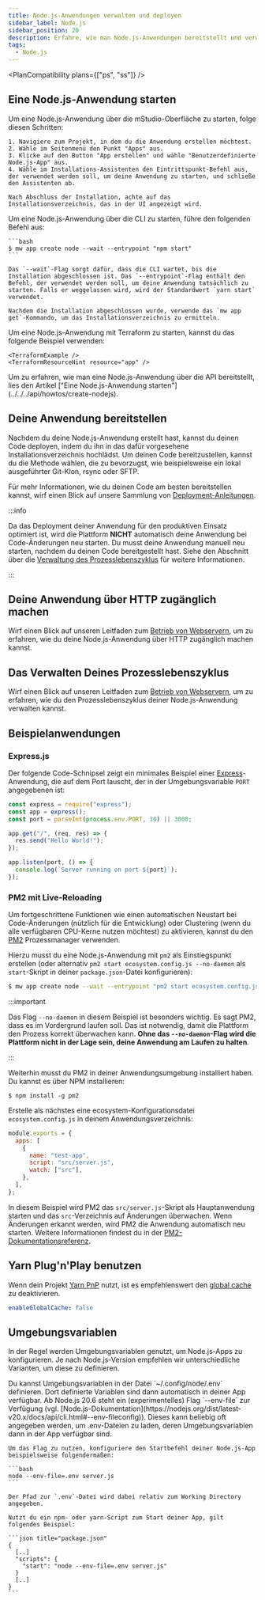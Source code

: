 ```yaml
---
title: Node.js-Anwendungen verwalten und deployen
sidebar_label: Node.js
sidebar_position: 20
description: Erfahre, wie man Node.js-Anwendungen bereitstellt und verwaltet.
tags:
  - Node.js
---
```



<PlanCompatibility plans={["ps", "ss"]} />

## Eine Node.js-Anwendung starten

<Tabs groupId="access-mode">
  <TabItem value="gui" label="mStudio UI">
    Um eine Node.js-Anwendung über die mStudio-Oberfläche zu starten, folge diesen Schritten:

    1. Navigiere zum Projekt, in dem du die Anwendung erstellen möchtest.
    2. Wähle im Seitenmenü den Punkt "Apps" aus.
    3. Klicke auf den Button "App erstellen" und wähle "Benutzerdefinierte Node.js-App" aus.
    4. Wähle im Installations-Assistenten den Eintrittspunkt-Befehl aus, der verwendet werden soll, um deine Anwendung zu starten, und schließe den Assistenten ab.

    Nach Abschluss der Installation, achte auf das Installationsverzeichnis, das in der UI angezeigt wird.

  </TabItem>
  <TabItem value="cli" label="CLI">
    Um eine Node.js-Anwendung über die CLI zu starten, führe den folgenden Befehl aus:

    ```bash
    $ mw app create node --wait --entrypoint "npm start"
    ```

    Das `--wait`-Flag sorgt dafür, dass die CLI wartet, bis die Installation abgeschlossen ist. Das `--entrypoint`-Flag enthält den Befehl, der verwendet werden soll, um deine Anwendung tatsächlich zu starten. Falls er weggelassen wird, wird der Standardwert `yarn start` verwendet.

    Nachdem die Installation abgeschlossen wurde, verwende das `mw app get`-Kommando, um das Installationsverzeichnis zu ermitteln.

  </TabItem>
  <TabItem value="terraform" label="Terraform">
    Um eine Node.js-Anwendung mit Terraform zu starten, kannst du das folgende Beispiel verwenden:

    <TerraformExample />
    <TerraformResourceHint resource="app" />

  </TabItem>
  <TabItem value="api" label="API">
    Um zu erfahren, wie man eine Node.js-Anwendung über die API bereitstellt, lies den Artikel ["Eine Node.js-Anwendung starten"](../../../api/howtos/create-nodejs).
  </TabItem>
</Tabs>

## Deine Anwendung bereitstellen

Nachdem du deine Node.js-Anwendung erstellt hast, kannst du deinen Code deployen, indem du ihn in das dafür vorgesehene Installationsverzeichnis hochlädst. Um deinen Code bereitzustellen, kannst du die Methode wählen, die zu bevorzugst, wie beispielsweise ein lokal ausgeführter Git-Klon, rsync oder SFTP.

Für mehr Informationen, wie du deinen Code am besten bereitstellen kannst, wirf einen Blick auf unsere Sammlung von [Deployment-Anleitungen](/docs/v2/category/deployment-guides).

:::info

Da das Deployment deiner Anwendung für den produktiven Einsatz optimiert ist, wird die Plattform **NICHT** automatisch deine Anwendung bei Code-Änderungen neu starten. Du musst deine Anwendung manuell neu starten, nachdem du deinen Code bereitgestellt hast. Siehe den Abschnitt über die [Verwaltung des Prozesslebenszyklus](#verwaltung-des-prozesslebenszyklus) für weitere Informationen.

:::

## Deine Anwendung über HTTP zugänglich machen

Wirf einen Blick auf unseren Leitfaden zum [Betrieb von Webservern](../webservers#deine-anwendung-über-http-zugänglich-machen), um zu erfahren, wie du deine Node.js-Anwendung über HTTP zugänglich machen kannst.

## Das Verwalten Deines Prozesslebenszyklus

Wirf einen Blick auf unseren Leitfaden zum [Betrieb von Webservern](../webservers#das-verwalten-deines-prozesslebenszyklus), um zu erfahren, wie du den Prozesslebenszyklus deiner Node.js-Anwendung verwalten kannst.

## Beispielanwendungen

### Express.js

Der folgende Code-Schnipsel zeigt ein minimales Beispiel einer [Express](https://expressjs.com)-Anwendung, die auf dem Port lauscht, der in der Umgebungsvariable `PORT` angegebenen ist:

```javascript title="app.js"
const express = require("express");
const app = express();
const port = parseInt(process.env.PORT, 10) || 3000;

app.get("/", (req, res) => {
  res.send("Hello World!");
});

app.listen(port, () => {
  console.log(`Server running on port ${port}`);
});
```

### PM2 mit Live-Reloading

Um fortgeschrittene Funktionen wie einen automatischen Neustart bei Code-Änderungen (nützlich für die Entwicklung) oder Clustering (wenn du alle verfügbaren CPU-Kerne nutzen möchtest) zu aktivieren, kannst du den [PM2](https://pm2.keymetrics.io) Prozessmanager verwenden.

Hierzu musst du eine Node.js-Anwendung mit `pm2` als Einstiegspunkt erstellen (oder alternativ `pm2 start ecosystem.config.js --no-daemon` als `start`-Skript in deiner `package.json`-Datei konfigurieren):

```bash
$ mw app create node --wait --entrypoint "pm2 start ecosystem.config.js --no-daemon"
```

:::important

Das Flag `--no-daemon` in diesem Beispiel ist besonders wichtig. Es sagt PM2, dass es im Vordergrund laufen soll. Das ist notwendig, damit die Plattform den Prozess korrekt überwachen kann. **Ohne das `--no-daemon`-Flag wird die Plattform nicht in der Lage sein, deine Anwendung am Laufen zu halten**.

:::

Weiterhin musst du PM2 in deiner Anwendungsumgebung installiert haben. Du kannst es über NPM installieren:

```shellsession title="SSH shell session"
$ npm install -g pm2
```

Erstelle als nächstes eine ecosystem-Konfigurationsdatei `ecosystem.config.js` in deinem Anwendungsverzeichnis:

```javascript title="ecosystem.config.js"
module.exports = {
  apps: [
    {
      name: "test-app",
      script: "src/server.js",
      watch: ["src"],
    },
  ],
};
```

In diesem Beispiel wird PM2 das `src/server.js`-Skript als Hauptanwendung starten und das `src`-Verzeichnis auf Änderungen überwachen. Wenn Änderungen erkannt werden, wird PM2 die Anwendung automatisch neu starten. Weitere Informationen findest du in der [PM2-Dokumentationsreferenz](https://pm2.keymetrics.io/docs/usage/process-management/).

## Yarn Plug'n'Play benutzen

Wenn dein Projekt [Yarn PnP](https://yarnpkg.com/features/pnp) nutzt, ist es empfehlenswert den [global cache](https://yarnpkg.com/configuration/yarnrc#enableGlobalCache) zu deaktivieren.

```yml title=".yarnrc"
enableGlobalCache: false
```

## Umgebungsvariablen

In der Regel werden Umgebungsvariablen genutzt, um Node.js-Apps zu konfigurieren. Je nach Node.js-Version empfehlen wir unterschiedliche Varianten, um diese zu definieren.

<Tabs groupId="environment-variables">
  <TabItem value="below-20-6" label="< Node.js 20.6">
    Du kannst Umgebungsvariablen in der Datei `~/.config/node/.env` definieren. Dort definierte Variablen sind dann automatisch in deiner App verfügbar.

  </TabItem>
  <TabItem value="from-20-6" label=">= Node.js 20.6">
    Ab Node.js 20.6 steht ein (experimentelles) Flag `--env-file` zur Verfügung (vgl. [Node.js-Dokumentation](https://nodejs.org/dist/latest-v20.x/docs/api/cli.html#--env-fileconfig)). Dieses kann beliebig oft angegeben werden, um .env-Dateien zu laden, deren Umgebungsvariablen dann in der App verfügbar sind.

    Um das Flag zu nutzen, konfiguriere den Startbefehl deiner Node.js-App beispielsweise folgendermaßen:

    ```bash
    node --env-file=.env server.js
    ```

    Der Pfad zur `.env`-Datei wird dabei relativ zum Working Directory angegeben.

    Nutzt du ein npm- oder yarn-Script zum Start deiner App, gilt folgendes Beispiel:

    ```json title="package.json"
    {
      [..]
      "scripts": {
        "start": "node --env-file=.env server.js"
      }
      [..]
    }
    ```

  </TabItem>
</Tabs>
